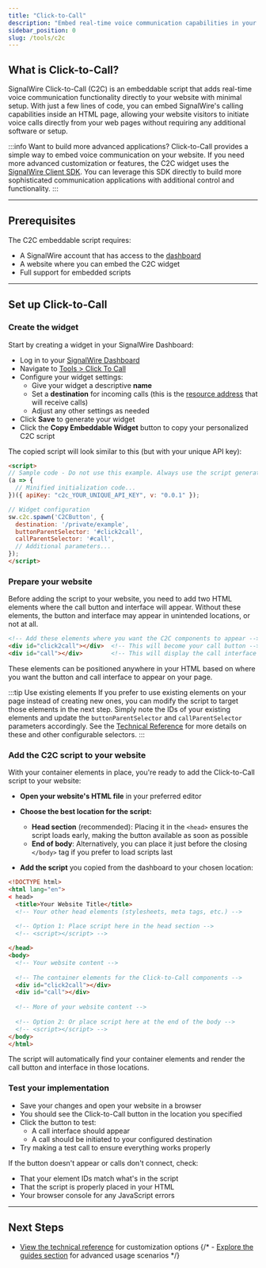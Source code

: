 ```yaml
---
title: "Click-to-Call"
description: "Embed real-time voice communication capabilities in your website with SignalWire Click-to-Call."
sidebar_position: 0
slug: /tools/c2c
---
```



[dashboard]: https://my.signalwire.com
[dashboard-c2c]: https://my.signalwire.com?page=click_to_calls
[browser-sdk]: https://developer.signalwire.com/sdks/reference/browser-sdk/SignalWire%20Client/client
[resource-address]: https://developer.signalwire.com/platform/call-fabric/resources#resource-addresses
[technical-reference]: /tools/c2c/technical-reference
[guides]: /tools/c2c/guides


## What is Click-to-Call?

SignalWire Click-to-Call (C2C) is an embeddable script that adds real-time voice communication functionality directly to your
website with minimal setup. With just a few lines of code, you can embed SignalWire's calling capabilities inside an HTML page,
allowing your website visitors to initiate voice calls directly from your web pages without requiring any additional software
or setup.


:::info Want to build more advanced applications?
Click-to-Call provides a simple way to embed voice communication on your website. If you need more advanced customization
or features, the C2C widget uses the 
[SignalWire Client SDK][browser-sdk]. 
You can leverage this SDK directly to build more sophisticated communication applications with additional control and functionality.
:::

---


## Prerequisites

The C2C embeddable script requires:

- A SignalWire account that has access to the [dashboard][dashboard]
- A website where you can embed the C2C widget
- Full support for embedded scripts

---

## Set up Click-to-Call

<Steps>

### Create the widget

Start by creating a widget in your SignalWire Dashboard:

- Log in to your [SignalWire Dashboard][dashboard]
- Navigate to [Tools > Click To Call][dashboard-c2c]
- Configure your widget settings:
   - Give your widget a descriptive **name**
   - Set a **destination** for incoming calls (this is the [resource address][resource-address] that will receive calls)
   - Adjust any other settings as needed
- Click **Save** to generate your widget
- Click the **Copy Embeddable Widget** button to copy your personalized C2C script

The copied script will look similar to this (but with your unique API key):

```html
<script>
// Sample code - Do not use this example. Always use the script generated from your dashboard.
(a => {
  // Minified initialization code...
})({ apiKey: "c2c_YOUR_UNIQUE_API_KEY", v: "0.0.1" });

// Widget configuration
sw.c2c.spawn('C2CButton', {
  destination: '/private/example',
  buttonParentSelector: '#click2call',
  callParentSelector: '#call',
  // Additional parameters...
});
</script>
```

### Prepare your website

Before adding the script to your website, you need to add two HTML elements where the call button and interface will appear.
Without these elements, the button and interface may appear in unintended locations, or not at all.

```html
<!-- Add these elements where you want the C2C components to appear -->
<div id="click2call"></div>  <!-- This will become your call button -->
<div id="call"></div>        <!-- This will display the call interface when active -->
```

These elements can be positioned anywhere in your HTML based on where you want the button and call interface to appear on your page.

:::tip Use existing elements
If you prefer to use existing elements on your page instead of creating new ones, you can modify the script to target those elements in the next step. 
Simply note the IDs of your existing elements and update the `buttonParentSelector` and `callParentSelector` parameters accordingly. 
See the [Technical Reference][technical-reference] for more details on these and other configurable selectors.
:::

### Add the C2C script to your website

With your container elements in place, you're ready to add the Click-to-Call script to your website:

- **Open your website's HTML file** in your preferred editor

- **Choose the best location for the script:**
   - **Head section** (recommended): Placing it in the `<head>` ensures the script loads early, making the button available as soon as possible
   - **End of body**: Alternatively, you can place it just before the closing `</body>` tag if you prefer to load scripts last

- **Add the script** you copied from the dashboard to your chosen location:

```html
<!DOCTYPE html>
<html lang="en">
< head>
  <title>Your Website Title</title>
  <!-- Your other head elements (stylesheets, meta tags, etc.) -->
  
  <!-- Option 1: Place script here in the head section -->
  <!-- <script></script> -->

</head>
<body>
  <!-- Your website content -->
  
  <!-- The container elements for the Click-to-Call components -->
  <div id="click2call"></div>
  <div id="call"></div>
  
  <!-- More of your website content -->
  
  <!-- Option 2: Or place script here at the end of the body -->
  <!-- <script></script> -->
</body>
</html>
```

The script will automatically find your container elements and render the call button and interface in those locations.

### Test your implementation

- Save your changes and open your website in a browser
- You should see the Click-to-Call button in the location you specified
- Click the button to test:
   - A call interface should appear
   - A call should be initiated to your configured destination
- Try making a test call to ensure everything works properly

If the button doesn't appear or calls don't connect, check:
- That your element IDs match what's in the script
- That the script is properly placed in your HTML
- Your browser console for any JavaScript errors

</Steps>

---

## Next Steps

- [View the technical reference][technical-reference] for customization options
{/* - [Explore the guides section][guides] for advanced usage scenarios */}